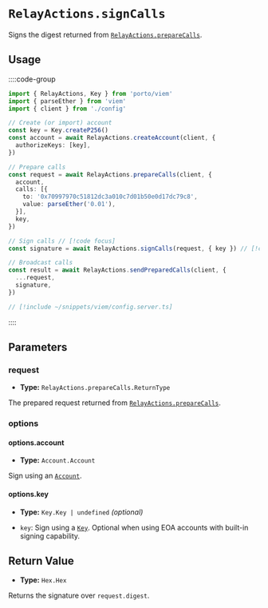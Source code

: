 # `RelayActions.signCalls`

Signs the digest returned from [`RelayActions.prepareCalls`](/sdk/viem/RelayActions/prepareCalls).

## Usage

::::code-group

```ts twoslash [example.ts]
import { RelayActions, Key } from 'porto/viem'
import { parseEther } from 'viem'
import { client } from './config'

// Create (or import) account
const key = Key.createP256()
const account = await RelayActions.createAccount(client, {
  authorizeKeys: [key],
})

// Prepare calls
const request = await RelayActions.prepareCalls(client, {
  account,
  calls: [{
    to: '0x70997970c51812dc3a010c7d01b50e0d17dc79c8',
    value: parseEther('0.01'),
  }],
  key,
})

// Sign calls // [!code focus]
const signature = await RelayActions.signCalls(request, { key }) // [!code focus]

// Broadcast calls
const result = await RelayActions.sendPreparedCalls(client, {
  ...request,
  signature,
})
```

```ts twoslash [config.ts] filename="config.ts"
// [!include ~/snippets/viem/config.server.ts]
```

::::

## Parameters

### request

- **Type:** `RelayActions.prepareCalls.ReturnType`

The prepared request returned from [`RelayActions.prepareCalls`](/sdk/viem/RelayActions/prepareCalls).

### options

#### options.account

- **Type:** `Account.Account`

Sign using an [`Account`](/sdk/viem/Account).

#### options.key

- **Type:** `Key.Key | undefined` *(optional)*

- `key`: Sign using a [`Key`](/sdk/viem/Key). Optional when using EOA accounts with built-in signing capability.

## Return Value

- **Type:** `Hex.Hex`

Returns the signature over `request.digest`.

